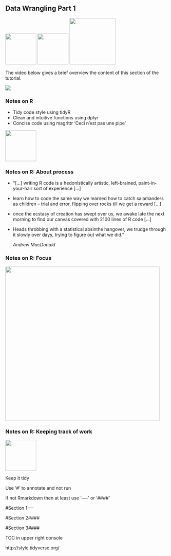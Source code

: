 ## Data Wrangling Part 1

![](images/wrangler.png){width=1in}
![](images/tidyR.png){width=1in}
![](images/dplyr.png){width=1.5in}

The video below gives a brief overview the content of this section of the tutorial. 

![](https://youtu.be/_34VPVgCmQ0)

### Notes on R
- Tidy code style using tidyR 
- Clean and intuitive functions using dplyr
- Concise code using magrittr 'Ceci n'est pas une pipe'

![](images/magrittr.png){width=1in}

### Notes on R: About process

- "[...] writing R code is a hedonistically artistic, left-brained, paint-in-your-hair sort of experience [...] 
- learn how to code the same way we learned how to catch salamanders as children – trial and error, flipping over rocks till we get a reward [...] 
- once the ecstasy of creation has swept over us, we awake late the next morning to find our canvas covered with 2100 lines of R code [...] 
- Heads throbbing with a statistical absinthe hangover, we trudge through it slowly over days, trying to figure out what we did."

     *Andrew MacDonald*

### Notes on R: Focus

![](images/Focus.png){width=5in}


### Notes on R: Keeping track of work

![](images/tidyR.png){width=1in}

Keep it tidy

Use ‘#’ to annotate and not run

If not Rmarkdown then at least use ‘----’ or ‘####’ 

#Section 1----

#Section 2####

#Section 3####

TOC in upper right console

http://style.tidyverse.org/
